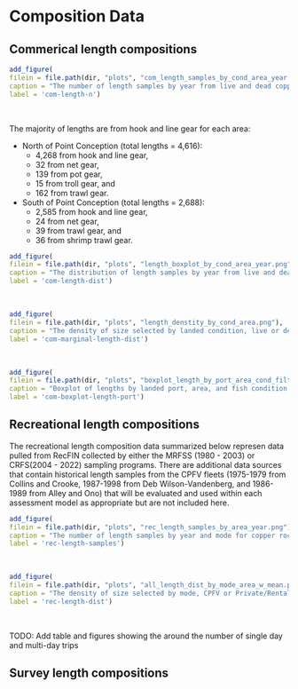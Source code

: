 

# Composition Data

## Commerical length compositions

```r
add_figure(
filein = file.path(dir, "plots", "com_length_samples_by_cond_area_year.png"), 
caption = "The number of length samples by year from live and dead copper rockfish from the area south and north of Point Conception. Since 1981, there are a total of 3,517 dead and 1,099 live length samples north of Point Conception and 553 live and 2,135 dead length samples south of Point Conception (source: PacFIN)",
label = 'com-length-n')

```
\

The majority of lengths are from hook and line gear for each area:

* North of Point Conception (total lengths = 4,616): 
  * 4,268 from hook and line gear,
  * 32 from net gear,
  * 139 from pot gear,
  * 15 from troll gear, and
  * 162 from trawl gear.
* South of Point Conception (total lengths = 2,688): 
  * 2,585 from hook and line gear,
  * 24 from net gear,
  * 39 from trawl gear, and
  * 36 from shrimp trawl gear.


```r
add_figure(
filein = file.path(dir, "plots", "length_boxplot_by_cond_area_year.png"), 
caption = "The distribution of length samples by year from live and dead copper rockfish from the area south and north of Point Conception. The black horizontal line within each box indicates the median length observed that year where the median is defined as an equal number of observations from that year that are greater than and lesser than that value. The lower range of each box indicates the 25th percentile where 25 percent of observations that year are less than that length. The upper range of each box indicates the 75th percentile where 75 percent of observations that year are less than that length (source: PacFIN)",
label = 'com-length-dist')

```
\


```r
add_figure(
filein = file.path(dir, "plots", "length_denstity_by_cond_area.png"), 
caption = "The density of size selected by landed condition, live or dead, for each area across all years (source: PacFIN)",
label = 'com-marginal-length-dist')

```
\
```r
add_figure(
filein = file.path(dir, "plots", "boxplot_length_by_port_area_cond_filtered_by_100n.png"), 
caption = "Boxplot of lengths by landed port, area, and fish condition (live or dead).  Only ports with greater than 100 length samples (live + dead > 100 samples) across all years are shown (source: PacFIN)",
label = 'com-boxplot-length-port')

```

## Recreational length compositions

The recreational length composition data summarized below represen data pulled from RecFIN collected by either the MRFSS (1980 - 2003) or CRFS(2004 - 2022) sampling programs. There are additional data sources that contain historical length samples from the CPFV fleets (1975-1979 from Collins and Crooke, 1987-1998 from Deb Wilson-Vandenberg, and 1986-1989 from Alley and Ono) that will be evaluated and used within each assessment model as appropriate but are not included here. 

```r
add_figure(
filein = file.path(dir, "plots", "rec_length_samples_by_area_year.png"), 
caption = "The number of length samples by year and mode for copper rockfish for areas south and north of Point Conception. Since 1980, there are a total of 11,969 CPFV and 27,025 Private/Rental length samples north of Point Conception and 23,535 CPFV and 7,501 Private/Rental length samples south of Point Conception (source: RecFIN)",
label = 'rec-length-samples')

```
\

```r
add_figure(
filein = file.path(dir, "plots", "all_length_dist_by_mode_area_w_mean.png"), 
caption = "The density of size selected by mode, CPFV or Private/Rental, for each area across all years (source: RecFIN)",
label = 'rec-length-dist')

```
\

TODO: Add table and figures showing the around the number of single day and multi-day trips


## Survey length compositions
